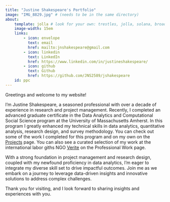 ```yaml
---
title: "Justine Shakespeare's Portfolio"
image: "IMG_8829.jpg" # (needs to be in the same directory)
about:
    template: jolla # look for your own: trestles, jolla, solana, broadside, marquee. https://quarto.org/docs/websites/website-about.html
    image-width: 15em
    links:
        - icon: envelope
          text: email
          href: mailto:jnshakespeare@gmail.com
        - icon: linkedin
          text: LinkedIn
          href: https://www.linkedin.com/in/justineshakespeare/
        - icon: github
          text: Github
          href: https://github.com/JNS2589/jshakespeare
    id: ppc
---
```


::: {#ppc}
Greetings and welcome to my website!
:::

I'm Justine Shakespeare, a seasoned professional with over a decade of experience in research and project management. Recently, I completed an advanced graduate certificate in the Data Analytics and Computational Social Science program at the University of Massachusetts Amherst. In this program I greatly enhanced my technical skills in data analytics, quantitative analysis, research design, and survey methodology. You can check out some of the work I completed for this program and on my own on the [Projects](https://jns2589.github.io/jshakespeare/Projects.html) page. You can also see a curated selection of my work at the international labor giths NGO [Verite](http://verite.org) on the Professional Work page. 


With a strong foundation in project management and research design, coupled with my newfound proficiency in data analytics, I'm eager to integrate my diverse skill set to drive impactful outcomes. Join me as we embark on a journey to leverage data-driven insights and innovative solutions to address complex challenges.

Thank you for visiting, and I look forward to sharing insights and experiences with you.